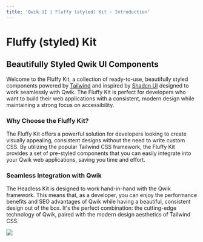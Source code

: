 ```yaml
---
title: 'Qwik UI | Fluffy (styled) Kit - Introduction'
---
```



# Fluffy (styled) Kit

## Beautifully Styled Qwik UI Components

Welcome to the Fluffy Kit, a collection of ready-to-use, beautifully styled components powered by [Tailwind](https://tailwindcss.com) and inspired by [Shadcn UI](https://ui.shadcn.com/) designed to work seamlessly with Qwik. The Fluffy Kit is perfect for developers who want to build their web applications with a consistent, modern design while maintaining a strong focus on accessibility.

### Why Choose the Fluffy Kit?

The Fluffy Kit offers a powerful solution for developers looking to create visually appealing, consistent designs without the need to write custom CSS. By utilizing the popular Tailwind CSS framework, the Fluffy Kit provides a set of pre-styled components that you can easily integrate into your Qwik web applications, saving you time and effort.

### Seamless Integration with Qwik

The Headless Kit is designed to work hand-in-hand with the Qwik framework. This means that, as a developer, you can enjoy the performance benefits and SEO advantages of Qwik while having a beautiful, consistent design out of the box. It's the perfect combination: the cutting-edge technology of Qwik, paired with the modern design aesthetics of Tailwind CSS.

<image src={FluffyCreatureScreen} />
